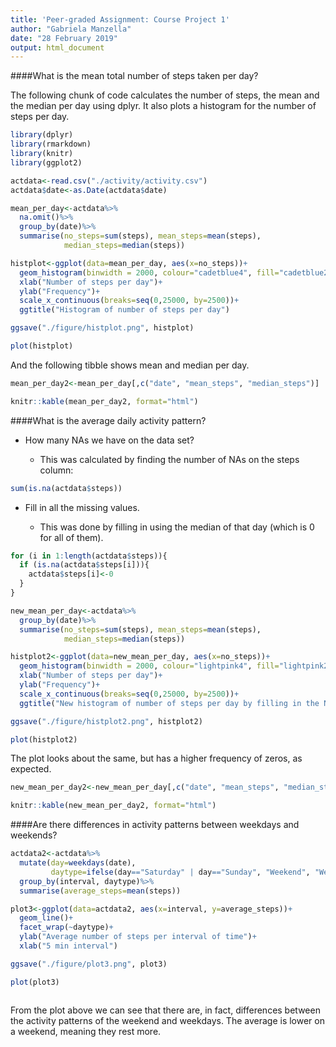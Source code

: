 ---
title: 'Peer-graded Assignment: Course Project 1'
author: "Gabriela Manzella"
date: "28 February 2019"
output: html_document
---

####What is the mean total number of steps taken per day? 

The following chunk of code calculates the number of steps, the mean and the median per day using dplyr. 
It also plots a histogram for the number of steps per day. 

```{r}
library(dplyr)
library(rmarkdown)
library(knitr)
library(ggplot2)

actdata<-read.csv("./activity/activity.csv")
actdata$date<-as.Date(actdata$date)

mean_per_day<-actdata%>%
  na.omit()%>%
  group_by(date)%>%
  summarise(no_steps=sum(steps), mean_steps=mean(steps), 
            median_steps=median(steps))

histplot<-ggplot(data=mean_per_day, aes(x=no_steps))+
  geom_histogram(binwidth = 2000, colour="cadetblue4", fill="cadetblue2")+
  xlab("Number of steps per day")+
  ylab("Frequency")+
  scale_x_continuous(breaks=seq(0,25000, by=2500))+
  ggtitle("Histogram of number of steps per day")

ggsave("./figure/histplot.png", histplot)

```

```{r}
plot(histplot)
```

And the following tibble shows mean and median per day. 

```{r}
mean_per_day2<-mean_per_day[,c("date", "mean_steps", "median_steps")]

knitr::kable(mean_per_day2, format="html")
```

####What is the average daily activity pattern?

- How many NAs we have on the data set?

    + This was calculated by finding the number of NAs on the steps column:
        
        
```{r}
sum(is.na(actdata$steps))
```

- Fill in all the missing values.

    + This was done by filling in using the median of that day (which is 0 for all of them). 
  
```{r}

for (i in 1:length(actdata$steps)){
  if (is.na(actdata$steps[i])){
    actdata$steps[i]<-0
  }
} 

new_mean_per_day<-actdata%>%
  group_by(date)%>%
  summarise(no_steps=sum(steps), mean_steps=mean(steps), 
            median_steps=median(steps))

histplot2<-ggplot(data=new_mean_per_day, aes(x=no_steps))+
  geom_histogram(binwidth = 2000, colour="lightpink4", fill="lightpink2")+
  xlab("Number of steps per day")+
  ylab("Frequency")+
  scale_x_continuous(breaks=seq(0,25000, by=2500))+
  ggtitle("New histogram of number of steps per day by filling in the NAs")

ggsave("./figure/histplot2.png", histplot2)

plot(histplot2)

```
 
The plot looks about the same, but has a higher frequency of zeros, as expected. 

```{r}
new_mean_per_day2<-new_mean_per_day[,c("date", "mean_steps", "median_steps")]

knitr::kable(new_mean_per_day2, format="html")

```

####Are there differences in activity patterns between weekdays and weekends?

```{r}

actdata2<-actdata%>%
  mutate(day=weekdays(date), 
         daytype=ifelse(day=="Saturday" | day=="Sunday", "Weekend", "Weekday"))%>%
  group_by(interval, daytype)%>%
  summarise(average_steps=mean(steps))

plot3<-ggplot(data=actdata2, aes(x=interval, y=average_steps))+
  geom_line()+
  facet_wrap(~daytype)+
  ylab("Average number of steps per interval of time")+
  xlab("5 min interval")

ggsave("./figure/plot3.png", plot3)

plot(plot3)



```

From the plot above we can see that there are, in fact, differences between the activity patterns of the weekend and weekdays. The average is lower on a weekend, meaning they rest more. 